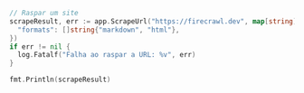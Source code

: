 ```go Go
// Raspar um site
scrapeResult, err := app.ScrapeUrl("https://firecrawl.dev", map[string]any{
  "formats": []string{"markdown", "html"},
})
if err != nil {
  log.Fatalf("Falha ao raspar a URL: %v", err)
}

fmt.Println(scrapeResult)
```
